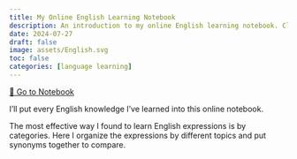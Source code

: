 ```yaml
---
title: My Online English Learning Notebook
description: An introduction to my online English learning notebook. Click [**here**](../topics/English-learning/index.qmd) for the notebook!
date: 2024-07-27
draft: false
image: assets/English.svg
toc: false
categories: [language learning]
---
```



::: { .text-center}
[📒 Go to Notebook](../topics/English-learning/index.qmd){ .btn .btn-success .btn-lg role="button"}
:::



I'll put every English knowledge I've learned into this online notebook.

The most effective way I found to learn English expressions is by categories. Here I organize the expressions by different topics and put synonyms together to compare.


